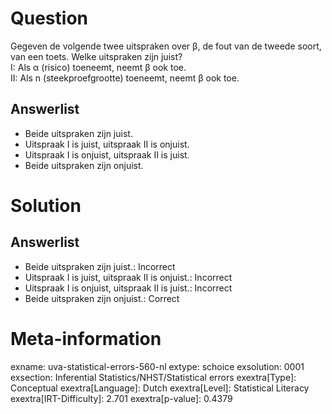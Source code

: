 Question
========

Gegeven de volgende twee uitspraken over β, de fout van de tweede soort,
van een toets. Welke uitspraken zijn juist?\
I: Als α (risico) toeneemt, neemt β ook toe.\
II: Als n (steekproefgrootte) toeneemt, neemt β ook toe.\

Answerlist
----------

* Beide uitspraken zijn juist.
* Uitspraak I is juist, uitspraak II is onjuist.
* Uitspraak I is onjuist, uitspraak II is juist.
* Beide uitspraken zijn onjuist.

Solution
========

Answerlist
----------

* Beide uitspraken zijn juist.: Incorrect
* Uitspraak I is juist, uitspraak II is onjuist.: Incorrect
* Uitspraak I is onjuist, uitspraak II is juist.: Incorrect
* Beide uitspraken zijn onjuist.: Correct

Meta-information
================
exname: uva-statistical-errors-560-nl
extype: schoice
exsolution: 0001
exsection: Inferential Statistics/NHST/Statistical errors
exextra[Type]: Conceptual
exextra[Language]: Dutch
exextra[Level]: Statistical Literacy
exextra[IRT-Difficulty]: 2.701
exextra[p-value]: 0.4379
